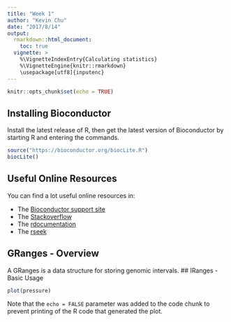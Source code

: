 ```yaml
---
title: "Week 1"
author: "Kevin Chu"
date: "2017/8/14"
output:
  rmarkdown::html_document:
    toc: true
  vignette: >  
    %\VignetteIndexEntry{Calculating statistics}
    %\VignetteEngine{knitr::rmarkdown}
    \usepackage[utf8]{inputenc}
---
```


```r
knitr::opts_chunk$set(echo = TRUE)
```

## Installing Bioconductor

Install the latest release of R, then get the latest version of Bioconductor by starting R and entering the commands.

```r
source("https://bioconductor.org/biocLite.R")
biocLite()
```

## Useful Online Resources

You can find a lot useful online resources in:

* The [Bioconductor support site](https://support.bioconductor.org)
* The [Stackoverflow](https://stackoverflow.com/search?q=bioconductor)
* The [rdocumentation](https://www.rdocumentation.org)
* The [rseek](www.rseek.org)

## GRanges - Overview
A GRanges is a data structure for storing genomic intervals.
## IRanges - Basic Usage


```r
plot(pressure)
```

Note that the `echo = FALSE` parameter was added to the code chunk to prevent printing of the R code that generated the plot.
